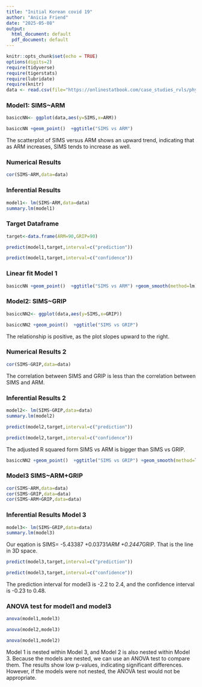 ```yaml
---
title: "Initial Korean covid 19"
author: "Anicia Friend"
date: "2025-05-08"
output: 
  html_document: default
  pdf_document: default
---
```



```r
knitr::opts_chunk$set(echo = TRUE)
options(digits=2)
require(tidyverse)
require(tigerstats)
require(lubridate)
require(knitr)
data <- read.csv(file="https://onlinestatbook.com/case_studies_rvls/physical_strength/data.txt",sep="",header=TRUE)  
```

### Model1: SIMS~ARM

```r
basiccNN<- ggplot(data,aes(y=SIMS,x=ARM))
```

```r
basiccNN +geom_point()  +ggtitle("SIMS vs ARM")
```

The scatterplot of SIMS versus ARM shows an upward trend, indicating that as ARM increases, SIMS tends to increase as well.  

### Numerical Results

```r
cor(SIMS~ARM,data=data)
```

### Inferential Results

```r
model1<- lm(SIMS~ARM,data=data)
summary.lm(model1)
```


### Target Dataframe

```r
target<-data.frame(ARM=90,GRIP=90)
```

```r
predict(model1,target,interval=c("prediction"))
```


```r
predict(model1,target,interval=c("confidence"))
```

### Linear fit Model 1


```r
basiccNN +geom_point()  +ggtitle("SIMS vs ARM") +geom_smooth(method=lm)
```


### Model2: SIMS~GRIP

```r
basiccNN2<- ggplot(data,aes(y=SIMS,x=GRIP))
```

```r
basiccNN2 +geom_point()  +ggtitle("SIMS vs GRIP")
```

The relationship is positive, as the plot slopes upward to the right.  

### Numerical Results 2 

```r
cor(SIMS~GRIP,data=data)
```

The correlation between SIMS and GRIP is less than the correlation between SIMS and ARM.  

### Inferential Results 2

```r
model2<- lm(SIMS~GRIP,data=data)
summary.lm(model2)
```


```r
predict(model2,target,interval=c("prediction"))
```


```r
predict(model2,target,interval=c("confidence"))
```



The adjusted R squared form SIMS vs ARM is bigger than SIMS vs GRIP. 


```r
basiccNN2 +geom_point()  +ggtitle("SIMS vs GRIP") +geom_smooth(method=lm)
```

### Model3 SIMS~ARM+GRIP


```r
cor(SIMS~ARM,data=data)
cor(SIMS~GRIP,data=data)
cor(SIMS~ARM+GRIP,data=data)
```

### Inferential Results Model 3


```r
model3<- lm(SIMS~GRIP,data=data)
summary.lm(model3)
```

Our eqation is SIMS= -5.43387 +0.03731*ARM +0.2447*GRIP. That is the line in 3D space. 

```r
predict(model3,target,interval=c("prediction"))
```


```r
predict(model3,target,interval=c("confidence"))
```

The prediction interval for model3 is -2.2 to 2.4, and the confidence interval is -0.23 to 0.48. 

### ANOVA test for model1 and model3


```r
anova(model1,model3)
```


```r
anova(model2,model3)
```

```r
anova(model1,model2)
```


Model 1 is nested within Model 3, and Model 2 is also nested within Model 3. Because the models are nested, we can use an ANOVA test to compare them. The results show low p-values, indicating significant differences. However, if the models were not nested, the ANOVA test would not be appropriate.

